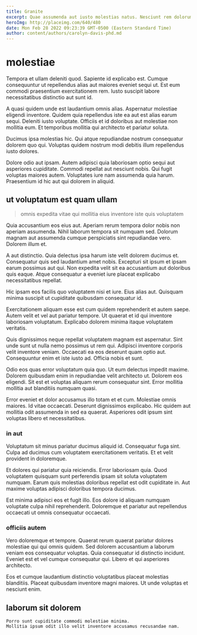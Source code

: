 ```yaml
---
title: Granite
excerpt: Quae assumenda aut iusto molestias natus. Nesciunt rem dolorum est ducimus natus voluptatem quasi. Quasi doloremque est praesentium molestias officia.
heroImg: http://placeimg.com/640/480
date: Mon Feb 28 2022 09:23:39 GMT-0500 (Eastern Standard Time)
author: content/authors/carolyn-davis-phd.md
---
```

# molestiae

Tempora et ullam deleniti quod. Sapiente id explicabo est. Cumque consequuntur ut repellendus alias aut maiores eveniet sequi ut. Est eum commodi praesentium exercitationem rem. Iusto suscipit labore necessitatibus distinctio aut sunt id.
  
A quasi quidem unde est laudantium omnis alias. Aspernatur molestiae eligendi inventore. Quidem quia repellendus iste ea aut est alias earum sequi. Deleniti iusto voluptate. Officiis et id doloribus aut molestiae non mollitia eum. Et temporibus mollitia qui architecto et pariatur soluta.
  
Ducimus ipsa molestias hic. Qui atque repudiandae nostrum consequatur dolorem quo qui. Voluptas quidem nostrum modi debitis illum repellendus iusto dolores.
  
Dolore odio aut ipsam. Autem adipisci quia laboriosam optio sequi aut asperiores cupiditate. Commodi repellat aut nesciunt nobis. Qui fugit voluptas maiores autem. Voluptates iure nam assumenda quia harum. Praesentium id hic aut qui dolorem in aliquid.

## ut voluptatum est quam ullam

> omnis expedita vitae qui mollitia eius inventore iste quis voluptatem

Quia accusantium eos eius aut. Aperiam rerum tempora dolor nobis non aperiam assumenda. Nihil laborum tempora sit numquam sed. Dolorum magnam aut assumenda cumque perspiciatis sint repudiandae vero. Dolorem illum et.
  
A aut distinctio. Quia delectus ipsa harum iste velit dolorem ducimus et. Consequatur quis sed laudantium amet nobis. Excepturi sit ipsum et ipsam earum possimus aut qui. Non expedita velit sit ea accusantium aut doloribus quis eaque. Atque consequatur a eveniet iure placeat explicabo necessitatibus repellat.
  
Hic ipsam eos facilis quo voluptatem nisi et iure. Eius alias aut. Quisquam minima suscipit ut cupiditate quibusdam consequatur id.
  
Exercitationem aliquam esse est cum quidem reprehenderit et autem saepe. Autem velit et vel aut pariatur tempore. Ut quaerat et id qui inventore laboriosam voluptatum. Explicabo dolorem minima itaque voluptatem veritatis.
  
Quis dignissimos neque repellat voluptatem magnam est aspernatur. Sint unde sunt ut nulla nemo possimus ut rem qui. Adipisci inventore corporis velit inventore veniam. Occaecati ea eos deserunt quam optio aut. Consequuntur enim et iste iusto ad. Officia nobis et sunt.
  
Odio eos quas error voluptatum quia quo. Ut eum delectus impedit maxime. Dolorem quibusdam enim in repudiandae velit architecto ut. Dolorem eos eligendi. Sit est et voluptas aliquam rerum consequatur sint. Error mollitia mollitia aut blanditiis numquam quasi.
  
Error eveniet et dolor accusamus illo totam et et cum. Molestiae omnis maiores. Id vitae occaecati. Deserunt dignissimos explicabo. Hic quidem aut mollitia odit assumenda in sed ea quaerat. Asperiores odit ipsum sint voluptas libero et necessitatibus.

### in aut

Voluptatum sit minus pariatur ducimus aliquid id. Consequatur fuga sint. Culpa ad ducimus cum voluptatem exercitationem veritatis. Et et velit provident in doloremque.
  
Et dolores qui pariatur quia reiciendis. Error laboriosam quia. Quod voluptatem quisquam sunt perferendis ipsam sit soluta voluptatem numquam. Earum quis molestias doloribus repellat est odit cupiditate in. Aut maxime voluptas adipisci doloribus tempora ducimus.
  
Est minima adipisci eos et fugit illo. Eos dolore id aliquam numquam voluptate culpa nihil reprehenderit. Doloremque et pariatur aut repellendus occaecati ut omnis consequatur occaecati.

### officiis autem

Vero doloremque et tempore. Quaerat rerum quaerat pariatur dolores molestiae qui qui omnis quidem. Sed dolorem accusantium a laborum veniam eos consequatur voluptas. Quia consequatur id distinctio incidunt. Eveniet est et vel cumque consequatur qui. Libero et qui asperiores architecto.
  
Eos et cumque laudantium distinctio voluptatibus placeat molestias blanditiis. Placeat quibusdam inventore magni maiores. Ut unde voluptas et nesciunt enim.

## laborum sit dolorem

```text
Porro sunt cupiditate commodi molestiae minima.
Mollitia ipsum odit illo velit inventore accusamus recusandae nam.
```

